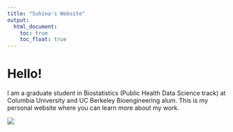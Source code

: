 ```yaml
---
title: "Suhina's Website"
output: 
  html_document:
    toc: true
    toc_float: true
---
```


# Hello!

I am a graduate student in Biostatistics (Public Health Data Science track) at Columbia University and UC Berkeley Bioengineering alum. This is my personal website where you can learn more about my work.

![](images/suhina.jpg)


